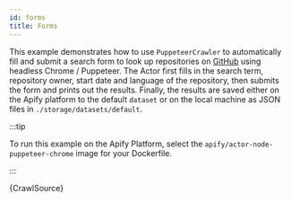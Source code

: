 ```yaml
---
id: forms
title: Forms
---
```



This example demonstrates how to use <CrawleeApiLink to="puppeteer-crawler/class/PuppeteerCrawler">`PuppeteerCrawler`</CrawleeApiLink> to
automatically fill and submit a search form to look up repositories on [GitHub](https://github.com) using headless Chrome / Puppeteer.
The Actor first fills in the search term, repository owner, start date and language of the repository, then submits the form
and prints out the results. Finally, the results are saved either on the Apify platform to the
default <ApiLink to="apify/class/Dataset">`dataset`</ApiLink> or on the local machine as JSON files in `./storage/datasets/default`.

:::tip

To run this example on the Apify Platform, select the `apify/actor-node-puppeteer-chrome` image for your Dockerfile.

:::

<RunnableCodeBlock className="language-js" type="puppeteer">
	{CrawlSource}
</RunnableCodeBlock>
